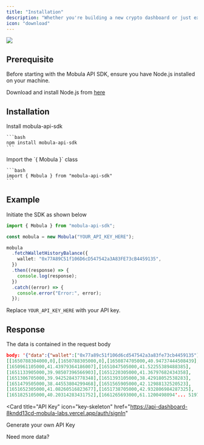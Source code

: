 ```yaml
---
title: "Installation"
description: "Whether you're building a new crypto dashboard or just exploring the world of cryptocurrencies, Mobula API SDK has got you covered."
icon: "download"
---
```


<Frame>
  <img src="https://i.imgur.com/EvfM1NX.png" />
</Frame>

## Prerequisite

Before starting with the Mobula API SDK, ensure you have Node.js installed on your machine.

<Tip>Download and install Node.js from [here](https://nodejs.org/)</Tip>

## Installation

<Steps>
  <Step title="First Step">
    Install mobula-api-sdk

    ```bash
    npm install mobula-api-sdk
    ```

  </Step>
  <Step title="Second Step">
    Import the `{ Mobula }` class

    ```bash
    import { Mobula } from "mobula-api-sdk"
    ```

  </Step>
</Steps>

## Example

Initiate the SDK as shown below

```typescript myproject.ts
import { Mobula } from "mobula-api-sdk";

const mobula = new Mobula("YOUR_API_KEY_HERE");

mobula
  .fetchWalletHistoryBalance({
    wallet: "0x77A89C51f106D6cD547542a3A83FE73cB4459135",
  })
  .then((response) => {
    console.log(response);
  })
  .catch((error) => {
    console.error("Error:", error);
  });
```

<Tip>Replace `YOUR_API_KEY_HERE` with your API key.</Tip>

## Response

The data is contained in the request body

```json
body: '{"data":{"wallet":["0x77a89c51f106d6cd547542a3a83fe73cb4459135"],"balance_usd":186.11174894116627,"balance_history":
[[1650788304000,0],[1650788305000,0],[1650874705000,40.94737444508439],
[1650961105000,41.43979364186007],[1651047505000,41.52255389488385],
[1651133905000,39.98507396566903],[1651220305000,41.36797682434358],
[1651306705000,39.94252843778348],[1651393105000,38.42918052538283],
[1651479505000,38.44553804299468],[1651565905000,42.12988132520523],
[1651652305000,41.08260516823677],[1651738705000,42.932806984287325],
[1651825105000,40.20314283431752],[1661265693000,61.1200498094'... 51976 more characters,
```

<CardGroup>

<Card
  title="API Key"
  icon="key-skeleton"
  href="https://api-dashboard-8kndd13cd-mobula-labs.vercel.app/auth/signIn"
>
  Generate your own API Key
</Card>

<Card title="Upgrade" icon="wand-magic-sparkles" href="/api-reference/upgrade">
  Need more data?
</Card>

</CardGroup>
